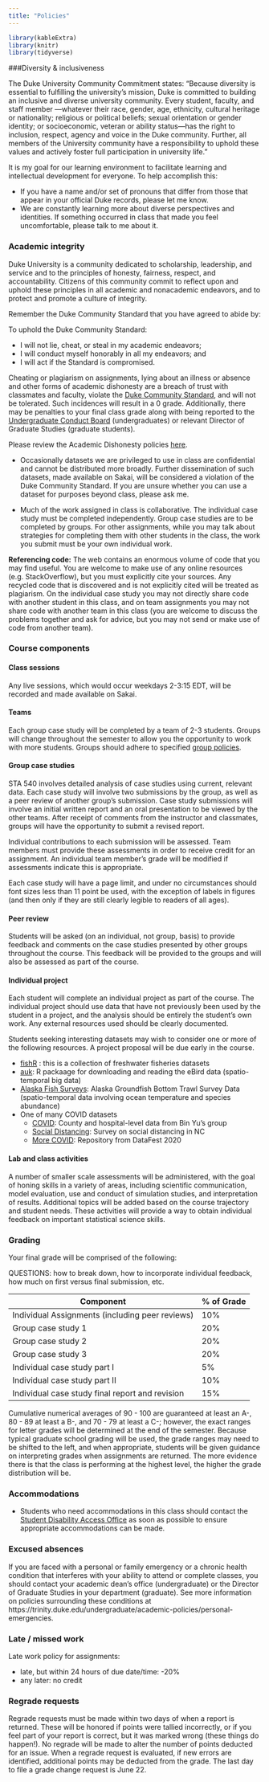 ```yaml
---
title: "Policies"
---
```


```r
library(kableExtra)
library(knitr)
library(tidyverse)
```




###Diversity & inclusiveness

The Duke University Community Commitment states: "Because diversity is essential to fulfilling the university’s mission, Duke is committed to building an inclusive and diverse university community.  Every student, faculty, and staff member —whatever their race, gender, age, ethnicity, cultural heritage or nationality; religious or political beliefs; sexual orientation or gender identity; or socioeconomic, veteran or ability status—has the right to inclusion, respect, agency and voice in the Duke community.  Further, all members of the University community have a responsibility to uphold these values and actively foster full participation in university life."

It is my goal for our learning environment to facilitate learning and intellectual development for everyone. To help accomplish this:
  
  - If you have a name and/or set of pronouns that differ from those that appear in your official Duke records, please let me know.
  - We are constantly learning more about diverse perspectives and identities. If something occurred in class that made you feel uncomfortable, please talk to me about it. 
  

### Academic integrity

Duke University is a community dedicated to scholarship, leadership, and service and to the principles of honesty, fairness, respect, and accountability. Citizens of this community commit to reflect upon and uphold these principles in all academic and nonacademic endeavors, and to protect and promote a culture of integrity.

Remember the Duke Community Standard that you have agreed to abide by:
  
To uphold the Duke Community Standard:
  
- I will not lie, cheat, or steal in my academic endeavors;
- I will conduct myself honorably in all my endeavors; and
- I will act if the Standard is compromised.

Cheating or plagiarism on assignments, lying about an illness or absence and other forms of academic dishonesty are a breach of trust with classmates and faculty, violate the <a href="http://www.studentaffairs.duke.edu/conduct/resources/dcs">Duke Community Standard</a>, and will not be tolerated. Such incidences will result in a 0 grade.  Additionally, there may be penalties to your final class grade along with being reported to the <a href="http://www.studentaffairs.duke.edu/conduct/about/ucbhearings">Undergraduate Conduct Board</a> (undergraduates) or relevant Director of Graduate Studies (graduate students).

Please review the Academic Dishonesty policies <a href="https://studentaffairs.duke.edu/conduct">here</a>. 

- Occasionally datasets we are privileged to use in class are confidential and cannot be distributed more broadly. Further dissemination of such datasets, made available on Sakai, will be considered a violation of the Duke Community Standard. If you are unsure whether you can use a dataset for purposes beyond class, please ask me.

- Much of the work assigned in class is collaborative. The individual case study must be completed independently. Group case studies are to be completed by groups. For other assignments, while you may talk about strategies for completing them with other students in the class, the work you submit must be your own individual work.

**Referencing code:** The web contains an enormous volume of code that you may find useful. You are welcome to make use of any online resources (e.g. StackOverflow), but you must explicitly cite your sources. Any recycled code that is discovered and is not explicitly cited will be treated as plagiarism. On the individual case study you may not directly share code with another student in this class, and on team assignments you may not share code with another team in this class (you are welcome to discuss the problems together and ask for advice, but you may not send or make use of code from another team). 

### Course components

#### Class sessions

Any live sessions, which would occur weekdays 2-3:15 EDT, will be recorded and made available on Sakai.

#### Teams

Each group case study will be completed by a team of 2-3 students. Groups will change throughout the semester to allow you the opportunity to work with more students. Groups should adhere to specified [group policies](grouppolicies.html).

#### Group case studies

STA 540 involves detailed analysis of case studies using current, relevant data. Each case study will involve two submissions by the group, as well as a peer review of another group's submission. Case study submissions will involve an initial written report and an oral presentation to be viewed by the other teams. After receipt of comments from the instructor and classmates, groups will have the opportunity to submit a revised report.

Individual contributions to each submission will be assessed. Team members must provide these assessments in order to receive credit for an assignment. An individual team member's grade will be modified if assessments indicate this is appropriate.

Each case study will have a page limit, and under no circumstances should font sizes less than 11 point be used, with the exception of labels in figures (and then only if they are still clearly legible to readers of all ages).

#### Peer review

Students will be asked (on an individual, not group, basis) to provide feedback and comments on the case studies presented by other groups throughout the course. This feedback will be provided to the groups and will also be assessed as part of the course.



#### Individual project

Each student will complete an individual project as part of the course. The individual project should use data that have not previously been used by the student in a project, and the analysis should be entirely the student's own work. Any external resources used should be clearly documented.

Students seeking interesting datasets may wish to consider one or more of the following resources. A project proposal will be due early in the course.

  - <a href="http://derekogle.com/fishR/packages#packages-of-data">fishR</a> : this is a collection of freshwater fisheries datasets
  - <a href="https://cornelllabofornithology.github.io/auk/">auk</a>: R packaage for downloading and reading the eBird data (spatio-temporal big data)
  - <a href="https://www.fisheries.noaa.gov/alaska/commercial-fishing/alaska-groundfish-bottom-trawl-survey-data">Alaska Fish Surveys</a>: Alaska Groundfish Bottom Trawl Survey Data (spatio-temporal data involving ocean temperature and species abundance)
  - One of many COVID datasets
    - <a href="https://covidseverity.com/">COVID</a>: County and hospital-level data from Bin Yu's group
    - <a href="https://github.com/MIDS-at-Duke/duke-social-distancing-survey">Social Distancing</a>: Survey on social distancing in NC
    - <a href="https://github.com/DukeStatSci/covid19-data">More COVID</a>: Repository from DataFest 2020


#### Lab and class activities

A number of smaller scale assessments will be administered, with the goal of honing skills in a variety of areas, including scientific communication, model evaluation, use and conduct of simulation studies, and interpretation of results. Additional topics will be added based on the course trajectory and student needs. These activities will provide a way to obtain individual feedback on important statistical science skills.


### Grading

Your final grade will be comprised of the following:

QUESTIONS:  how to break down, how to incorporate individual feedback, how much on first versus final submission, etc.

|Component | % of Grade |
| ----------    | -----------------  |     
|Individual Assignments (including peer reviews)     | 10% |
|Group case study 1       | 20% |
|Group case study 2   | 20%   |
|Group case study 3          | 20% |
|Individual case study part I      | 5% |
|Individual case study part II      | 10% |
|Individual case study final report and revision      | 15% |



Cumulative numerical averages of 90 - 100 are guaranteed at least an A-, 80 - 89 at least a B-, and 70 - 79 at least a C-; however, the exact ranges for letter grades will be determined at the end of the semester. Because typical graduate school grading will be used, the grade ranges may need to be shifted to the left, and when appropriate, students will be given guidance on interpreting grades when assignments are returned. The more evidence there is that the class is performing at the highest level, the higher the grade distribution will be. 



### Accommodations

- Students who need accommodations in this class should contact the [Student Disability Access Office](http://access.duke.edu/students/) as soon as possible to ensure appropriate accommodations can be made.

### Excused absences

If you are faced with a personal or family emergency or a
chronic health condition that interferes with your ability to attend or 
complete classes, you should contact your academic dean’s office (undergraduate) or the Director of Graduate Studies in your department (graduate). See more 
information on policies surrounding these conditions 
at https://trinity.duke.edu/undergraduate/academic-policies/personal-emergencies. 




### Late / missed work

Late work policy for assignments: 

- late, but within 24 hours of due date/time: -20%
- any later: no credit


### Regrade requests

Regrade requests must be made within two days of when a report is returned. These will be honored if points were tallied incorrectly, or if you feel part of your report is correct, but it was marked wrong (these things do happen!). No regrade will be made to alter the number of points deducted for an issue. When a regrade request is evaluated, if new errors are identified, additional points may be deducted from the grade. The last day to file a grade change request is June 22.




